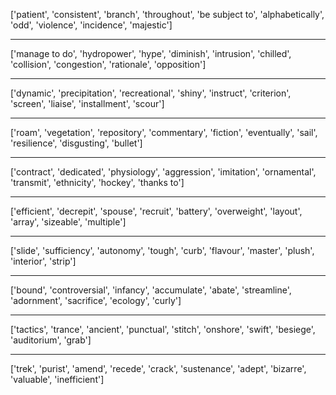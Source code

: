 ['patient', 'consistent', 'branch', 'throughout', 'be subject to', 'alphabetically', 'odd', 'violence', 'incidence', 'majestic']
<hr>
['manage to do', 'hydropower', 'hype', 'diminish', 'intrusion', 'chilled', 'collision', 'congestion', 'rationale', 'opposition']
<hr>
['dynamic', 'precipitation', 'recreational', 'shiny', 'instruct', 'criterion', 'screen', 'liaise', 'installment', 'scour']
<hr>
['roam', 'vegetation', 'repository', 'commentary', 'fiction', 'eventually', 'sail', 'resilience', 'disgusting', 'bullet']
<hr>
['contract', 'dedicated', 'physiology', 'aggression', 'imitation', 'ornamental', 'transmit', 'ethnicity', 'hockey', 'thanks to']
<hr>
['efficient', 'decrepit', 'spouse', 'recruit', 'battery', 'overweight', 'layout', 'array', 'sizeable', 'multiple']
<hr>
['slide', 'sufficiency', 'autonomy', 'tough', 'curb', 'flavour', 'master', 'plush', 'interior', 'strip']
<hr>
['bound', 'controversial', 'infancy', 'accumulate', 'abate', 'streamline', 'adornment', 'sacrifice', 'ecology', 'curly']
<hr>
['tactics', 'trance', 'ancient', 'punctual', 'stitch', 'onshore', 'swift', 'besiege', 'auditorium', 'grab']
<hr>
['trek', 'purist', 'amend', 'recede', 'crack', 'sustenance', 'adept', 'bizarre', 'valuable', 'inefficient']